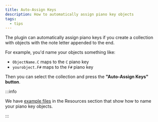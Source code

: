 ```yaml
---
title: Auto-Assign Keys
description: How to automatically assign piano key objects
tags:
  - tips
---
```


The plugin can automatically assign piano keys if you create a collection with objects with the note letter appended to the end.

For example, you'd name your objects something like:

- `ObjectName.C` maps to the `C` piano key
- `yourobject.F#` maps to the `F#` piano key

Then you can select the collection and press the **"Auto-Assign Keys" button**.

:::info

We have [example files](/docs/resources/example-files) in the Resources section that show how to name your piano key objects.

:::
